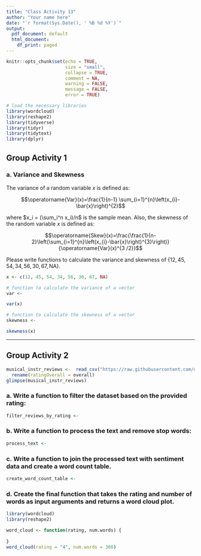 ```yaml
---
title: "Class Activity 13"
author: "Your name here"
date: "`r format(Sys.Date(), ' %B %d %Y')`"
output:
  pdf_document: default
  html_document:
    df_print: paged
---
```


```r
knitr::opts_chunk$set(echo = TRUE, 
                      size = "small", 
                      collapse = TRUE, 
                      comment = NA, 
                      warning = FALSE, 
                      message = FALSE,
                      error = TRUE)

# load the necessary libraries
library(wordcloud)
library(reshape2)
library(tidyverse)
library(tidyr)
library(tidytext)
library(dplyr)
```


\vspace*{1in}


## Group Activity 1

### a. Variance and Skewness 

The variance of a random variable $x$ is defined as: 

$$\operatorname{Var}(x)=\frac{1}{n-1} \sum_{i=1}^{n}\left(x_{i}-\bar{x}\right)^{2}$$

where $x_i = (\sum_i^n x_i)/n$ is the sample mean. Also, the skewness of the random variable $x$ is defined as:

$$\operatorname{Skew}(x)=\frac{\frac{1}{n-2}\left(\sum_{i=1}^{n}\left(x_{i}-\bar{x}\right)^{3}\right)}{\operatorname{Var}(x)^{3 /2}}$$

Please write functions to calculate the variance and skewness of $\{12, 45, 54, 34, 56, 30, 67, \text{NA}\}$.

```r
x <- c(12, 45, 54, 34, 56, 30, 67, NA)
```



```r
# function to calculate the variance of a vector
var <-
```


```r
var(x)
```



```r
# function to calculate the skewness of a vector
skewness <-
```


```r
skewness(x)
```


--------------------------------------------------------------------

## Group Activity 2


```r
musical_instr_reviews <-  read_csv("https://raw.githubusercontent.com/deepbas/statdatasets/main/musicreviews.csv") %>% 
  rename(ratingOverall = overall)
glimpse(musical_instr_reviews)
```

### a. Write a function to filter the dataset based on the provided rating:

```r
filter_reviews_by_rating <- 
```


### b. Write a function to process the text and remove stop words:

```r
process_text <- 
```


### c. Write a function to join the processed text with sentiment data and create a word count table.

```r
create_word_count_table <- 
```


### d. Create the final function that takes the rating and number of words as input arguments and returns a word cloud plot. 

```r
library(wordcloud)
library(reshape2)

word_cloud <- function(rating, num.words) {
 
}
word_cloud(rating = "4", num.words = 300)
```








